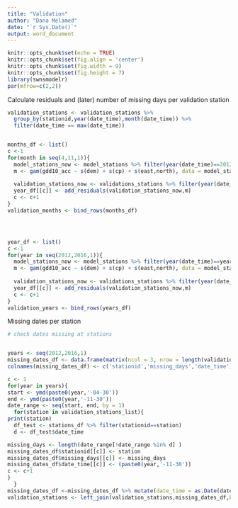 ```yaml
---
title: "Validation"
author: "Dana Melamed"
date: "`r Sys.Date()`"
output: word_document
---
```

```r
knitr::opts_chunk$set(echo = TRUE)
knitr::opts_chunk$set(fig.align = 'center')
knitr::opts_chunk$set(fig.width = 9)
knitr::opts_chunk$set(fig.height = 7)
library(swnsmodelr)
par(mfrow=c(2,2))
```


Calculate residuals and (later) number of missing days per validation station
```r
validation_stations <- validation_stations %>% 
  group_by(stationid,year(date_time),month(date_time)) %>%
  filter(date_time == max(date_time))


months_df <- list()
c <-1
for(month in seq(4,11,1)){
  model_stations_now <- model_stations %>% filter(year(date_time)==2012 & month(date_time) == month)
  m <- gam(gdd10_acc ~ s(dem) + s(cp) + s(east,north), data = model_stations_now)
  
  validation_stations_now <- validations_stations %>% filter(year(date_time)==2012 & month(date_time) == month)
  year_df[[c]] <- add_residuals(validation_stations_now,m)
  c <- c+1
}
validation_months <- bind_rows(months_df)




year_df <- list()
c <-1
for(year in seq(2012,2016,1)){
  model_stations_now <- model_stations %>% filter(year(date_time)==year)
  m <- gam(gdd10_acc ~ s(dem) + s(cp) + s(east,north), data = model_stations_now)
  
  validation_stations_now <- validations_stations %>% filter(year(date_time)==year)
  year_df[[c]] <- add_residuals(validation_stations_now,m)
  c <- c+1
}
validation_years <- bind_rows(years_df)

```

Missing dates per station
```r
# check dates missing at stations


years <- seq(2012,2016,1)
missing_dates_df <- data.frame(matrix(ncol = 3, nrow = length(validation_stations_list)*length(years)))
colnames(missing_dates_df) <- c('stationid','missing_days','date_time')

c <- 1
for(year in years){
start <- ymd(paste0(year,'-04-30'))
end <- ymd(paste0(year,'-11-30'))
date_range <- seq(start, end, by = 1) 
  for(station in validation_stations_list){
print(station)
  df_test <- stations_df %>% filter(stationid==station)
  d <- df_test$date_time

missing_days <- length(date_range[!date_range %in% d] )
missing_dates_df$stationid[[c]] <- station
missing_dates_df$missing_days[[c]] <- missing_days
missing_dates_df$date_time[[c]] <- (paste0(year,'-11-30'))
c <- c+1
}
  }
missing_dates_df <-missing_dates_df %>% mutate(date_time = as.Date(date_time))
validation_stations <- left_join(validation_stations,missing_dates_df,by=c('stationid','date_time'))
```



